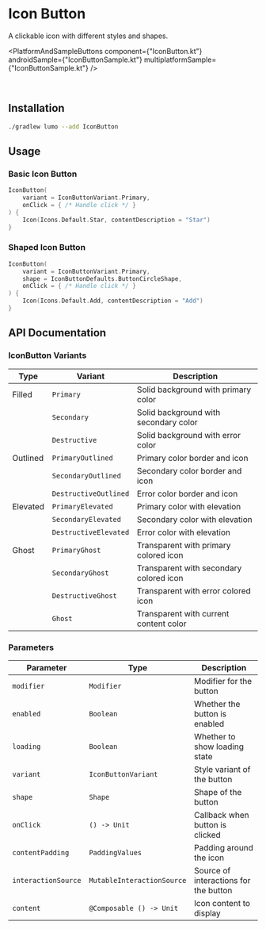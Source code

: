 
# Icon Button

A clickable icon with different styles and shapes.

<PlatformAndSampleButtons
  component={"IconButton.kt"}
  androidSample={"IconButtonSample.kt"}
  multiplatformSample={"IconButtonSample.kt"}
/>

<ComponentVideo componentName="icon-button" />

<br />

## Installation

```bash copy
./gradlew lumo --add IconButton
```

## Usage

### Basic Icon Button

```kotlin copy
IconButton(
    variant = IconButtonVariant.Primary,
    onClick = { /* Handle click */ }
) {
    Icon(Icons.Default.Star, contentDescription = "Star")
}
```

### Shaped Icon Button

```kotlin copy
IconButton(
    variant = IconButtonVariant.Primary,
    shape = IconButtonDefaults.ButtonCircleShape,
    onClick = { /* Handle click */ }
) {
    Icon(Icons.Default.Add, contentDescription = "Add")
}
```

## API Documentation

### IconButton Variants

| Type     | Variant               | Description                             |
| -------- | --------------------- | --------------------------------------- |
| Filled   | `Primary`             | Solid background with primary color     |
|          | `Secondary`           | Solid background with secondary color   |
|          | `Destructive`         | Solid background with error color       |
| Outlined | `PrimaryOutlined`     | Primary color border and icon           |
|          | `SecondaryOutlined`   | Secondary color border and icon         |
|          | `DestructiveOutlined` | Error color border and icon             |
| Elevated | `PrimaryElevated`     | Primary color with elevation            |
|          | `SecondaryElevated`   | Secondary color with elevation          |
|          | `DestructiveElevated` | Error color with elevation              |
| Ghost    | `PrimaryGhost`        | Transparent with primary colored icon   |
|          | `SecondaryGhost`      | Transparent with secondary colored icon |
|          | `DestructiveGhost`    | Transparent with error colored icon     |
|          | `Ghost`               | Transparent with current content color  |

### Parameters

| Parameter           | Type                       | Description                           |
| ------------------- | -------------------------- | ------------------------------------- |
| `modifier`          | `Modifier`                 | Modifier for the button               |
| `enabled`           | `Boolean`                  | Whether the button is enabled         |
| `loading`           | `Boolean`                  | Whether to show loading state         |
| `variant`           | `IconButtonVariant`        | Style variant of the button           |
| `shape`             | `Shape`                    | Shape of the button                   |
| `onClick`           | `() -> Unit`               | Callback when button is clicked       |
| `contentPadding`    | `PaddingValues`            | Padding around the icon               |
| `interactionSource` | `MutableInteractionSource` | Source of interactions for the button |
| `content`           | `@Composable () -> Unit`   | Icon content to display               |
